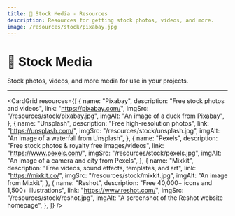 ```yaml
---
title: 📸 Stock Media - Resources
description: Resources for getting stock photos, videos, and more.
image: /resources/stock/pixabay.jpg
---
```



# 📸 Stock Media

Stock photos, videos, and more media for use in your projects.

---

<CardGrid
  resources={[
    {
      name: "Pixabay",
      description: "Free stock photos and videos",
      link: "https://pixabay.com/",
      imgSrc: "/resources/stock/pixabay.jpg",
      imgAlt: "An image of a duck from Pixabay",
    },
    {
      name: "Unsplash",
      description: "Free high-resolution photos",
      link: "https://unsplash.com/",
      imgSrc: "/resources/stock/unsplash.jpg",
      imgAlt: "An image of a waterfall from Unsplash",
    },
    {
      name: "Pexels",
      description: "Free stock photos & royalty free images/videos",
      link: "https://www.pexels.com/",
      imgSrc: "/resources/stock/pexels.jpg",
      imgAlt: "An image of a camera and city from Pexels",
    },
    {
      name: "Mixkit",
      description: "Free videos, sound effects, templates, and art",
      link: "https://mixkit.co/",
      imgSrc: "/resources/stock/mixkit.jpg",
      imgAlt: "An image from Mixkit",
    },
    {
      name: "Reshot",
      description: "Free 40,000+ icons and 1,500+ illustrations",
      link: "https://www.reshot.com/",
      imgSrc: "/resources/stock/reshot.jpg",
      imgAlt: "A screenshot of the Reshot website homepage",
    },
  ]}
/>
